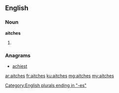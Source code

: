 ==English==

===Noun===
'''aitches'''

# {{plural of|aitch}}

===Anagrams===
* [[achiest#English|achiest]]

[[Category:English plurals ending in "-es"]]

[[ar:aitches]]
[[fr:aitches]]
[[ku:aitches]]
[[mg:aitches]]
[[my:aitches]]